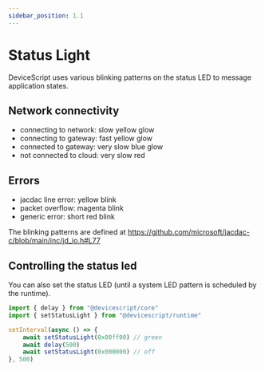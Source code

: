 ```yaml
---
sidebar_position: 1.1
---
```


# Status Light

DeviceScript uses various blinking patterns on the status LED to message application states.

## Network connectivity

-   connecting to network: slow yellow glow
-   connecting to gateway: fast yellow glow
-   connected to gateway: very slow blue glow
-   not connected to cloud: very slow red

## Errors

-   jacdac line error: yellow blink
-   packet overflow: magenta blink
-   generic error: short red blink

The blinking patterns are defined at https://github.com/microsoft/jacdac-c/blob/main/inc/jd_io.h#L77

## Controlling the status led

You can also set the status LED (until a system LED pattern is scheduled by the runtime).

```ts
import { delay } from "@devicescript/core"
import { setStatusLight } from "@devicescript/runtime"

setInterval(async () => {
    await setStatusLight(0x00ff00) // green
    await delay(500)
    await setStatusLight(0x000000) // off
}, 500)
```
